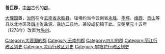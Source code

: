'''善巨郡'''，[[中国|中国]]古代的[[郡|郡]]。

[[大理国|大理国]]置，[[治所|治所]]在今[[云南省|云南省]][[永胜县|永胜县]]。辖境约当今云南省[[永胜县|永胜]]、[[华坪县|华坪]]、[[维西傈僳族自治县|维西]]、[[贡山独龙族怒族自治县|贡山]]等县以北地区及[[四川省|四川省]][[盐源县|盐源]]、[[盐边县|盐边]]二县地。兼设成纪镇于此。[[元朝|元朝]][[至元_(忽必烈)|至元]]十五年（1278年）改置为[[施州_(云南)|施州]]。 

{{大理国行政区划小作品}}
{{DEFAULTSORT:S}}
[[Category:大理国的郡|Category:大理国的郡]]
[[Category:云南的郡|Category:云南的郡]]
[[Category:四川的郡|Category:四川的郡]]
[[Category:丽江行政区划史|Category:丽江行政区划史]]
[[Category:凉山行政区划史|Category:凉山行政区划史]]
[[Category:攀枝花行政区划史|Category:攀枝花行政区划史]]